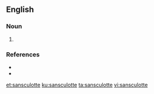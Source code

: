 ==English==
===Noun===
{{en-noun}}
 
# {{alternative form of|sans-culotte|lang=en}}

===References===
* {{R:Webster NCD 1967}}
* {{R:NPLarousse}}

[[et:sansculotte]]
[[ku:sansculotte]]
[[ta:sansculotte]]
[[vi:sansculotte]]